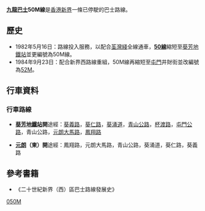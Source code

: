 {{公共汽車路線資訊
|路線名稱=九龍巴士50M線
|外文名稱=KMB Route 50M
|代表圖像=
|圖像尺寸=
|代表圖像二=
|圖像尺寸二=
|經營者=九龍巴士
|所屬車廠=屯門車廠（U）
|路線用車=[[丹拿CVG6巴士|丹拿D型]]
|路綫資訊=
|起點站=[[葵芳站|葵芳地鐵站]]
|途經地點=[[青山公路|青山公路]]，[[荃灣|荃灣]]
|去程途經地點=
|回程途經地點=
|終點站=[[元朗|元朗]]（東）
|路線性質=
|全程行駛里程=
|單程行駛里程=
|全程行車時間=
|單程行車時間=
|服務時間=0540-0000
|起點站服務時間=
|終點站服務時間=
|班次頻率=10-15分
|全程收費=$2.5
|分段收費站點=
|去程分段收費站點=[[屯門|屯門]]往葵芳地鐵站$2
|回程分段收費站點=荃灣往屯門$2<br>屯門往元朗$1
|服務時間以外替代路線=
|主要競爭交通=
|備註=
}}

'''[[九龍巴士|九龍巴士]]50M線'''是[[香港|香港]][[新界|新界]]一條已停駛的巴士路線。

==歷史==
*1982年5月16日：路線投入服務，以配合[[荃灣綫|荃灣綫]]全線通車，'''[[九龍巴士50線|50線]]'''縮短至[[葵芳站|葵芳地鐵站]]並更編號為50M線。
*1984年9月23日：配合新界西路線重組，50M線再縮短至[[屯門|屯門]]井財街並改編號為[[九龍巴士52M線|52M]]。

==行車資料==
===行車路線===
*'''[[葵芳站|葵芳地鐵站]]開'''途經：[[葵義路|葵義路]]，[[葵仁路|葵仁路]]，[[葵涌道|葵涌道]]，[[青山公路|青山公路]]，[[杯渡路|杯渡路]]，[[屯門公路|屯門公路]]，青山公路，[[元朗大馬路|元朗大馬路]]，[[鳳翔路|鳳翔路]]

*'''[[元朗|元朗]]（東）開'''途經：鳳翔路，元朗大馬路，青山公路，葵涌道，葵仁路，葵義路

==參考書籍==
*《二十世紀新界（西）區巴士路線發展史》

[[Category:已取消九龍巴士路線|050M]]